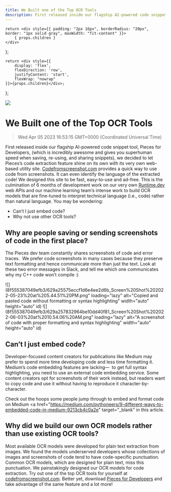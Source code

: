 ```yaml
---
title: We Built one of the Top OCR Tools
description: First released inside our flagship AI-powered code snippet tool, Pieces for Developers, (which is incredibly awesome and gives you superhuman speed when saving, re-using, and sharing snippets), we decided to let Pieces’s code extraction feature shine on its own with its very own web-based utility site.
---
```


    return <div style={{ padding: "2px 16px", borderRadius: "20px", border: "1px solid gray", maxWidth: "fit-content" }}>
        { props.children }
    </div>
};

    return <div style={{
        display: 'flex',
        flexDirection: 'row',
        justifyContent: 'start',
        flexWrap: "nowrap"
    }}>{props.children}</div>;

};

<link rel="canonical" href="https://code.pieces.app/blog/top-ocr-tools" />


![](https://uploads-ssl.webflow.com/6143afec68f555387049efb3/62f2af070b52a656c205799c_goodbye%20forever%20to%20retyping%20the%20code.jpg)

# We Built one of the Top OCR Tools
> Wed Apr 05 2023 16:53:15 GMT+0000 (Coordinated Universal Time)

First released inside our flagship AI-powered code snippet tool, Pieces for Developers, (which is incredibly awesome and gives you superhuman speed when saving, re-using, and sharing snippets), we decided to let Pieces’s code extraction feature shine on its own with its very own web-based utility site.
<a href="http://codefromscreenshot.com/" target="_blank">Codefromscreenshot.com</a> provides a quick way to use code from screenshots. It can even identify the language of the extracted code! We designed this site to be fast, easy-to-use and ad-free. This is the culmination of 6 months of development work on our very own <a href="http://codefromscreenshot.com/" target="_blank">Runtime.dev</a> web APIs and our machine learning team’s intense work to build OCR models that are fine-tuned to interpret technical language (i.e., code) rather than natural language.
You may be wondering:
- Can’t I just embed code?
- Why not use other OCR tools?

## Why are people saving or sending screenshots of code in the first place?
The Pieces dev team constantly shares screenshots of code and error traces. &nbsp;We prefer code screenshots in many cases because they preserve text formatting and hence communicate more than just the text. Look at these two error messages in Slack, and tell me which one communicates why my C++ code won’t compile :)

![](8f555387049efb3/629a25575eccf1d6e4ee2d6b_Screen%20Shot%202022-05-23%20at%205.44.51%20PM.png" loading="lazy" alt="Copied and pasted code without formatting or syntax highlighting" width="auto" height="auto" id)
![](8f555387049efb3/629a257832964be10dd40f81_Screen%20Shot%202022-06-03%20at%2010.54.06%20AM.png" loading="lazy" alt="A screenshot of code with proper formatting and syntax highlighting" width="auto" height="auto" id)

## Can’t I just embed code?
Developer-focused content creators for publications like Medium may prefer to spend more time developing code and less time formatting it. Medium’s code embedding features are lacking— &nbsp;to get full syntax highlighting, you need to use an external code embedding service. Some content creators opt for screenshots of their work instead, but readers want to copy code and use it without having to reproduce it character-by-character.

Check out the hoops some people jump through to embed and format code on Medium <a href="https://medium.com/pythoneers/9-different-ways-to-embedded-code-in-medium-9213cb4c0a2e" target="_blank" in this article</a>.

## Why did we build our own OCR models rather than use existing OCR tools?
Most available OCR models were developed for plain text extraction from images. We found the models underserved developers whose collections of images and screenshots of code tend to have code-specific punctuation. Common OCR models, which are designed for plain text, miss this punctuation. We painstakingly designed our OCR models for code extraction.
Try out one of the top OCR tools for yourself at <a href="http://codefromscreenshot.com/" target="_blank">codefromscreenshot.com</a>. Better yet, download <a href="http://pieces.app/install" target="_blank">Pieces for Developers</a> and take advantage of the same feature and a lot more!
